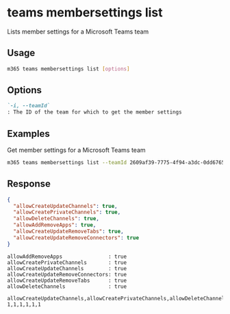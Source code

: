 
# teams membersettings list

Lists member settings for a Microsoft Teams team

## Usage

```sh
m365 teams membersettings list [options]
```

## Options

```md defintion-list
`-i, --teamId`
: The ID of the team for which to get the member settings
```

<Global />

## Examples

Get member settings for a Microsoft Teams team

```sh
m365 teams membersettings list --teamId 2609af39-7775-4f94-a3dc-0dd67657e900
```

## Response

<Tabs>
  <TabItem value="JSON">

  ```json
  {
    "allowCreateUpdateChannels": true,
    "allowCreatePrivateChannels": true,
    "allowDeleteChannels": true,
    "allowAddRemoveApps": true,
    "allowCreateUpdateRemoveTabs": true,
    "allowCreateUpdateRemoveConnectors": true
  }
  ```

  </TabItem>
  <TabItem value="Text">

  ```text
  allowAddRemoveApps               : true
  allowCreatePrivateChannels       : true
  allowCreateUpdateChannels        : true
  allowCreateUpdateRemoveConnectors: true
  allowCreateUpdateRemoveTabs      : true
  allowDeleteChannels              : true
  ```

  </TabItem>
  <TabItem value="CSV">

  ```csv
  allowCreateUpdateChannels,allowCreatePrivateChannels,allowDeleteChannels,allowAddRemoveApps,allowCreateUpdateRemoveTabs,allowCreateUpdateRemoveConnectors
  1,1,1,1,1,1
  ```

  </TabItem>
</Tabs>

